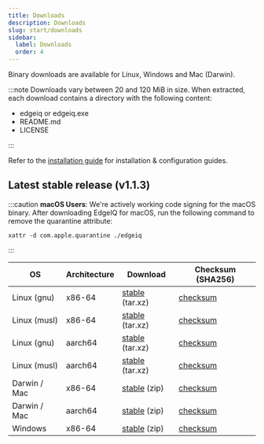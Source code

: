 ```yaml
---
title: Downloads
description: Downloads
slug: start/downloads
sidebar:
  label: Downloads
  order: 4
---
```



Binary downloads are available for Linux, Windows and Mac (Darwin).

:::note
Downloads vary between 20 and 120 MiB in size. When extracted, each download contains a directory with the following content:

<FileTree>

- edgeiq or edgeiq.exe
- README.md
- LICENSE

</FileTree>
:::

Refer to the [installation guide](/edge_iq/install/overview) for installation & configuration guides.

## Latest stable release (v1.1.3)

:::caution
**macOS Users**: We're actively working code signing for the macOS binary. After downloading EdgeIQ for macOS, run the following command to remove the quarantine attribute:

```
xattr -d com.apple.quarantine ./edgeiq
```

:::

| OS           | Architecture | Download                                                                                        | Checksum (SHA256)                                                                               |
| ------------ | ------------ | ----------------------------------------------------------------------------------------------- | ----------------------------------------------------------------------------------------------- |
| Linux (gnu)  | x86-64       | [stable](https://downloads.behavure.ai/1.1.3/edgeiq-x86_64-unknown-linux-gnu.tar.xz) (tar.xz)   | [checksum](https://downloads.behavure.ai/1.1.3/edgeiq-x86_64-unknown-linux-gnu.tar.xz.sha256)   |
| Linux (musl) | x86-64       | [stable](https://downloads.behavure.ai/1.1.3/edgeiq-x86_64-unknown-linux-musl.tar.xz) (tar.xz)  | [checksum](https://downloads.behavure.ai/1.1.3/edgeiq-x86_64-unknown-linux-musl.tar.xz.sha256)  |
| Linux (gnu)  | aarch64      | [stable](https://downloads.behavure.ai/1.1.3/edgeiq-aarch64-unknown-linux-gnu.tar.xz) (tar.xz)  | [checksum](https://downloads.behavure.ai/1.1.3/edgeiq-aarch64-unknown-linux-gnu.tar.xz.sha256)  |
| Linux (musl) | aarch64      | [stable](https://downloads.behavure.ai/1.1.3/edgeiq-aarch64-unknown-linux-musl.tar.xz) (tar.xz) | [checksum](https://downloads.behavure.ai/1.1.3/edgeiq-aarch64-unknown-linux-musl.tar.xz.sha256) |
| Darwin / Mac | x86-64       | [stable](https://downloads.behavure.ai/1.1.3/edgeiq-x86_64-apple-darwin.zip) (zip)              | [checksum](https://downloads.behavure.ai/1.1.3/edgeiq-x86_64-apple-darwin.zip.sha256)           |
| Darwin / Mac | aarch64      | [stable](https://downloads.behavure.ai/1.1.3/edgeiq-aarch64-apple-darwin.zip) (zip)             | [checksum](https://downloads.behavure.ai/1.1.3/edgeiq-aarch64-apple-darwin.zip.sha256)          |
| Windows      | x86-64       | [stable](https://downloads.behavure.ai/1.1.3/edgeiq-x86_64-pc-windows-msvc.zip) (zip)           | [checksum](https://downloads.behavure.ai/1.1.3/edgeiq-x86_64-pc-windows-msvc.zip.sha256)        |
